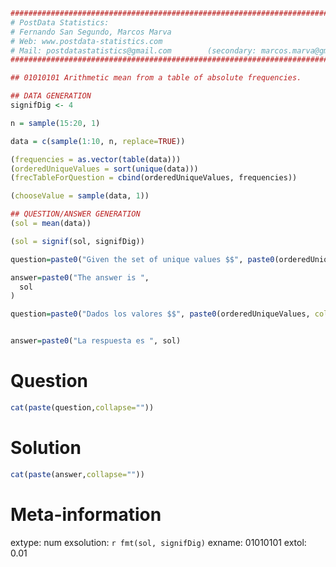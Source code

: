 
```r

################################################################################
# PostData Statistics: 
# Fernando San Segundo, Marcos Marva
# Web: www.postdata-statistics.com
# Mail: postdatastatistics@gmail.com        (secondary: marcos.marva@gmail.es)
################################################################################

## 01010101 Arithmetic mean from a table of absolute frequencies.
```


```r
## DATA GENERATION
signifDig <- 4

n = sample(15:20, 1)

data = c(sample(1:10, n, replace=TRUE))

(frequencies = as.vector(table(data)))
(orderedUniqueValues = sort(unique(data)))
(frecTableForQuestion = cbind(orderedUniqueValues, frequencies))

(chooseValue = sample(data, 1))

## QUESTION/ANSWER GENERATION
(sol = mean(data))

(sol = signif(sol, signifDig))
```


```r
question=paste0("Given the set of unique values $$", paste0(orderedUniqueValues, collapse = ", "),"$$ and their absolute frequencies  $$", paste0(frequencies, collapse = ", "),"$$ find the **arithmetic mean** of this data set.")

answer=paste0("The answer is ",
  sol
)

```


```r
question=paste0("Dados los valores $$", paste0(orderedUniqueValues, collapse = ", "),"$$ y sus frecuencias absolutas  $$", paste0(frequencies, collapse = ", "),"$$ calcular la **media aritmética** de este conjunto de datos.")


answer=paste0("La respuesta es ", sol)
```


Question
========

```r
cat(paste(question,collapse=""))
```

Solution
=========

```r
cat(paste(answer,collapse=""))
```

Meta-information
================
extype: num
exsolution: `r fmt(sol, signifDig)`
exname: 01010101
extol: 0.01


